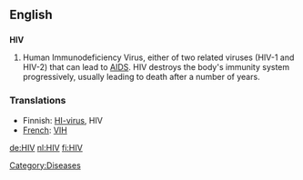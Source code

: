 ==English==
==={{initialism}}===
'''HIV'''

#Human Immunodeficiency Virus, either of two related viruses (HIV-1 and HIV-2) that can lead to [[AIDS]].  HIV destroys the body's immunity system progressively, usually leading to death after a number of years.

===Translations===
*Finnish: [[HI-virus]], HIV
*[[French]]: [[VIH]]

[[Category:Diseases]]

[[de:HIV]]
[[nl:HIV]]
[[fi:HIV]]